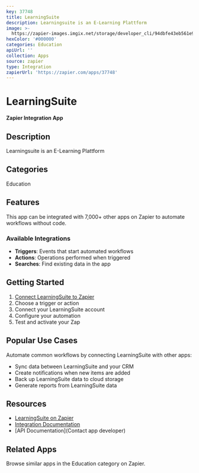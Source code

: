 ```yaml
---
key: 37748
title: LearningSuite
description: Learningsuite is an E-Learning Plattform
image: >-
  https://zapier-images.imgix.net/storage/developer_cli/94dbfe43eb561e9eb7d0e2cbe0b7bc24.png?auto=format%2Ccompress&ixlib=python-3.0.0&q=50
hexColor: '#000000'
categories: Education
apiUrl: ''
collection: Apps
source: zapier
type: Integration
zapierUrl: 'https://zapier.com/apps/37748'
---
```

# LearningSuite

**Zapier Integration App**

## Description

Learningsuite is an E-Learning Plattform

## Categories

Education

## Features

This app can be integrated with 7,000+ other apps on Zapier to automate workflows without code.

### Available Integrations

- **Triggers**: Events that start automated workflows
- **Actions**: Operations performed when triggered
- **Searches**: Find existing data in the app

## Getting Started

1. [Connect LearningSuite to Zapier](https://zapier.com/apps/37748)
2. Choose a trigger or action
3. Connect your LearningSuite account
4. Configure your automation
5. Test and activate your Zap

## Popular Use Cases

Automate common workflows by connecting LearningSuite with other apps:

- Sync data between LearningSuite and your CRM
- Create notifications when new items are added
- Back up LearningSuite data to cloud storage
- Generate reports from LearningSuite data

## Resources

- [LearningSuite on Zapier](https://zapier.com/apps/37748)
- [Integration Documentation](https://zapier.com/apps/37748/integrations)
- [API Documentation](Contact app developer)

## Related Apps

Browse similar apps in the Education category on Zapier.
